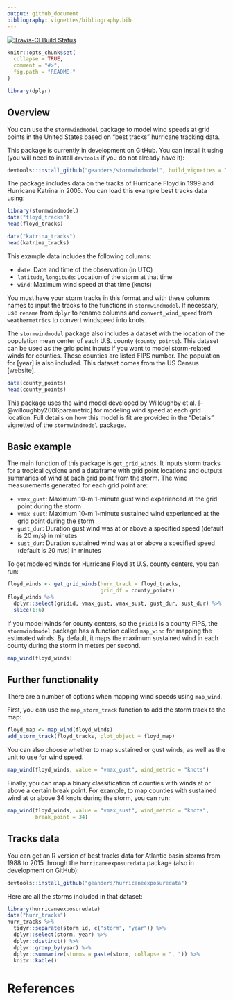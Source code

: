 ```yaml
---
output: github_document
bibliography: vignettes/bibliography.bib
---
```


<!-- README.md is generated from README.Rmd. Please edit that file -->

[![Travis-CI Build Status](https://api.travis-ci.org/geanders/stormwindmodel.svg?branch=master)](https://travis-ci.org/geanders/stormwindmodel)

```r
knitr::opts_chunk$set(
  collapse = TRUE,
  comment = "#>",
  fig.path = "README-"
)
```


```r
library(dplyr)
```


## Overview

You can use the `stormwindmodel` package to model wind speeds at grid points in the United States based on "best tracks" hurricane tracking data. 

This package is currently in development on GitHub. You can install it using (you will need to install `devtools` if you do not already have it): 

```r
devtools::install_github("geanders/stormwindmodel", build_vignettes = TRUE)
```

The package includes data on the tracks of Hurricane Floyd in 1999 and Hurricane Katrina in 2005. You can load this example best tracks data using: 

```r
library(stormwindmodel)
data("floyd_tracks")
head(floyd_tracks)
```
```r
data("katrina_tracks")
head(katrina_tracks)
```

This example data includes the following columns: 

- `date`: Date and time of the observation (in UTC)
- `latitude`, `longitude`: Location of the storm at that time
- `wind`: Maximum wind speed at that time (knots)

You must have your storm tracks in this format and with these columns names to input the tracks to the functions in `stormwindmodel`. If necessary, use `rename` from `dplyr` to rename columns and `convert_wind_speed` from `weathermetrics` to convert windspeed into knots.

The `stormwindmodel` package also includes a dataset with the location of the population mean center of each U.S. county (`county_points`). This dataset can be used as the grid point inputs if you want to model storm-related winds for counties. These counties are listed FIPS number. The population for [year] is also included. This dataset comes from the US Census [website].

```r
data(county_points)
head(county_points)
```

This package uses the wind model developed by Willoughby et al. [-@willoughby2006parametric] for modeling wind speed at each grid location. Full details on how this model is fit are provided in the "Details" vignetted of the `stormwindmodel` package.

## Basic example

The main function of this package is `get_grid_winds`. It inputs storm tracks for a tropical cyclone and a dataframe with grid point locations and outputs summaries of wind at each grid point from the storm. The wind measurements generated for each grid point are: 

- `vmax_gust`: Maximum 10-m 1-minute gust wind experienced at the grid point during the storm
- `vmax_sust`: Maximum 10-m 1-minute sustained wind experienced at the grid point during the storm
- `gust_dur`: Duration gust wind was at or above a specified speed (default is 20 m/s) in minutes
- `sust_dur`: Duration sustained wind was at or above a specified speed (default is 20 m/s) in minutes

To get modeled winds for Hurricane Floyd at U.S. county centers, you can run: 

```r
floyd_winds <- get_grid_winds(hurr_track = floyd_tracks,
                              grid_df = county_points)
floyd_winds %>%
  dplyr::select(gridid, vmax_gust, vmax_sust, gust_dur, sust_dur) %>%
  slice(1:6)
```

If you model winds for county centers, so the `gridid` is a county FIPS, the `stormwindmodel` package has a function called `map_wind` for mapping the estimated winds. By default, it maps the maximum sustained wind in each county during the storm in meters per second. 

```r
map_wind(floyd_winds)
```

## Further functionality

There are a number of options when mapping wind speeds using `map_wind`. 

First, you can use the `map_storm_track` function to add the storm track to the map:

```r
floyd_map <- map_wind(floyd_winds)
add_storm_track(floyd_tracks, plot_object = floyd_map)
```

You can also choose whether to map sustained or gust winds, as well as the unit to use for wind speed. 

```r
map_wind(floyd_winds, value = "vmax_gust", wind_metric = "knots")
```

Finally, you can map a binary classification of counties with winds at or above a certain break point. For example, to map counties with sustained wind at or above 34 knots during the storm, you can run: 

```r
map_wind(floyd_winds, value = "vmax_sust", wind_metric = "knots",
         break_point = 34)
```

## Tracks data

You can get an R version of best tracks data for Atlantic basin storms from 1988 to 2015 through the `hurricaneexposuredata` package (also in development on GitHub):

```r
devtools::install_github("geanders/hurricaneexposuredata")
```

Here are all the storms included in that dataset:

```r
library(hurricaneexposuredata)
data("hurr_tracks")
hurr_tracks %>% 
  tidyr::separate(storm_id, c("storm", "year")) %>%
  dplyr::select(storm, year) %>%
  dplyr::distinct() %>%
  dplyr::group_by(year) %>% 
  dplyr::summarize(storms = paste(storm, collapse = ", ")) %>% 
  knitr::kable()
```

# References
